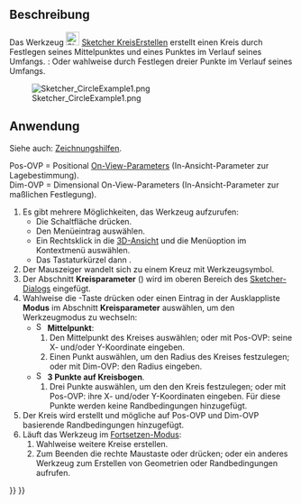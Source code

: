 <languages/>

{{Docnav/de
|[[Sketcher_CreateArcOfParabola/de|ParabelbogenErstellen]]
|[[Sketcher_Create3PointCircle/de|KreisDurch3PunkteErstellen]]
|[[Sketcher_Workbench/de|Sketcher]]
|IconL=Sketcher_CreateArcOfParabola.svg
|IconR=Sketcher_Create3PointCircle.svg
|IconC=Workbench_Sketcher.svg
}}

{{GuiCommand/de
|Name=Sketcher CreateCircle
|Name/de=Sketcher KreisErstellen
|MenuLocation=Skizze → Geometrien → Kreis um Mittelpunkt
|Workbenches=[[Sketcher_Workbench/de|Sketcher]]
|Shortcut={{KEY|G}} {{KEY|C}}
|SeeAlso=[[Sketcher_CreateArc/de|Sketcher BogenErstellen]]
}}

<span id="Description"></span>
==Beschreibung==

Das Werkzeug [[Image:Sketcher_CreateCircle.svg|24px]] [[Sketcher_CreateCircle/de|Sketcher KreisErstellen]] erstellt einen Kreis durch Festlegen seines Mittelpunktes und eines Punktes im Verlauf seines Umfangs. {{Version/de|1.0}}: Oder wahlweise durch Festlegen dreier Punkte im Verlauf seines Umfangs.

[[Image:Sketcher_CircleExample1.png‎]]

<span id="Usage"></span>
==Anwendung==

Siehe auch: [[Sketcher_Workbench/de#Zeichnungshilfen|Zeichnungshilfen]].

Pos-OVP = Positional [[Sketcher_Preferences/de#Allgemein|On-View-Parameters]] (In-Ansicht-Parameter zur Lagebestimmung). {{Version/de|1.0}}<br>
Dim-OVP = Dimensional On-View-Parameters (In-Ansicht-Parameter zur maßlichen Festlegung). {{Version/de|1.0}}

# Es gibt mehrere Möglichkeiten, das Werkzeug aufzurufen:
#* Die Schaltfläche {{Button|[[Image:Sketcher_CreateCircle.svg|16px]] [[Sketcher_CreateCircle/de|Kreis um Mittelpunkt]]}} drücken.
#* Den Menüeintrag {{MenuCommand|Skizze → Geometrien → [[Image:Sketcher_CreateCircle.svg|16px]] Kreis um Mittelpunkt}} auswählen.
#* Ein Rechtsklick in die [[3D_View/de|3D-Ansicht]] und die Menüoption {{MenuCommand|[[Image:Sketcher_CreateCircle.svg|16px]] Kreis um Mittelpunkt}} im Kontextmenü auswählen.
#* Das Tastaturkürzel {{KEY|G}} dann {{KEY|C}}.
# Der Mauszeiger wandelt sich zu einem Kreuz mit Werkzeugsymbol.
# Der Abschnitt '''Kreisparameter''' ({{Version/de|1.0}}) wird im oberen Bereich des [[Sketcher_Dialog/de|Sketcher-Dialogs]] eingefügt.
# Wahlweise die {{KEY|M}}-Taste drücken oder einen Eintrag in der Ausklappliste '''Modus''' im Abschnitt '''Kreisparameter''' auswählen, um den Werkzeugmodus zu wechseln:
#* [[Image:Sketcher_CreateCircle.svg|16px]] '''Mittelpunkt''':
#*# Den Mittelpunkt des Kreises auswählen; oder mit Pos-OVP: seine X- und/oder Y-Koordinate eingeben.
#*# Einen Punkt auswählen, um den Radius des Kreises festzulegen; oder mit Dim-OVP: den Radius eingeben.
#* [[Image:Sketcher_Create3PointCircle.svg|16px]] '''3 Punkte auf Kreisbogen'''. {{Version/de|1.0}}
#*# Drei Punkte auswählen, um den den Kreis festzulegen; oder mit Pos-OVP: ihre X- und/oder Y-Koordinaten eingeben. Für diese Punkte werden keine Randbedingungen hinzugefügt.
# Der Kreis wird erstellt und mögliche auf Pos-OVP und Dim-OVP basierende Randbedingungen hinzugefügt.
# Läuft das Werkzeug im [[Sketcher_Workbench/de#Fortsetzen-Modi|Fortsetzen-Modus]]:
## Wahlweise weitere Kreise erstellen.
## Zum Beenden die rechte Maustaste oder {{KEY|Esc}} drücken; oder ein anderes Werkzeug zum Erstellen von Geometrien oder Randbedingungen aufrufen.


{{Docnav/de
|[[Sketcher_CreateArcOfParabola/de|ParabelbogenErstellen]]
|[[Sketcher_Create3PointCircle/de|KreisDurch3PunkteErstellen]]
|[[Sketcher_Workbench/de|Sketcher]]
|IconL=Sketcher_CreateArcOfParabola.svg
|IconR=Sketcher_Create3PointCircle.svg
|IconC=Workbench_Sketcher.svg
}}

{{Sketcher_Tools_navi{{#translation:}}}}
{{Userdocnavi{{#translation:}}}}